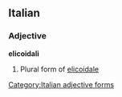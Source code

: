 ==Italian==

===Adjective===
'''elicoidali''' {{m|f}}

# Plural form of [[elicoidale]]

[[Category:Italian adjective forms]]